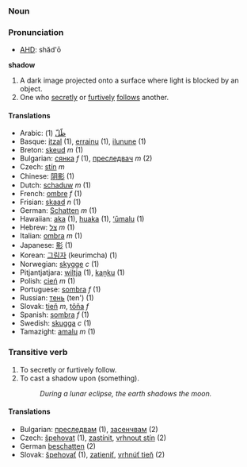 === Noun ===
===Pronunciation===
*[[w:AHD|AHD]]: shăd'ō

'''shadow'''

#A dark image projected onto a surface where light is blocked by an object.
#One who [[secretly]] or [[furtively]] [[follow]]s another.

====Translations====
*Arabic: [[ظّلّ]] (1)
*Basque: [[itzal]] (1), [[errainu]] (1), [[ilunune]] (1)
*Breton: [[skeud]] ''m'' (1)
*Bulgarian: [[сянка]] ''f'' (1), [[преследвач]] ''m'' (2)
*Czech: [[stín]]  ''m''
*Chinese: [[阴影]] (1)
*Dutch: [[schaduw]] ''m'' (1)
*French: [[ombre]] ''f'' (1)
*Frisian: [[skaad]] ''n'' (1)
*German: [[Schatten]] ''m'' (1)
*Hawaiian: [[aka]] (1), [[huaka]] (1), [[ʻūmalu]] (1)
*Hebrew: [[צל]] ''m'' (1)
*Italian: [[ombra]] ''m'' (1)
*Japanese: [[影]] (1)
*Korean: [[그림자]] (keurimcha) (1)
*Norwegian: [[skygge]] ''c'' (1)
*Pitjantjatjara: [[wiltja]] (1), [[kaṉku]] (1)
*Polish: [[cień]] ''m'' (1)
*Portuguese: [[sombra]] ''f'' (1)
*Russian: [[тень]] (ten') (1)
*Slovak: [[tieň]]  ''m'', [[tôňa]]  ''f''
*Spanish: [[sombra]] ''f'' (1)
*Swedish: [[skugga]] ''c'' (1)
*Tamazight: [[amalu]] ''m'' (1)

===Transitive verb===

#To secretly or furtively follow.
#To cast a shadow upon (something).
#:''During a lunar eclipse, the earth shadows the moon.''

====Translations====

*Bulgarian: [[преследвам]] (1), [[засенчвам]] (2)
*Czech: [[špehovat]] (1), [[zastínit]], [[vrhnout stín]] (2) 
*German [[beschatten]] (2)
*Slovak: [[špehovať]]  (1), [[zatieniť]],  [[vrhnúť tieň]] (2)